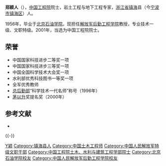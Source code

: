 '''郑颖人'''（{{bd|1933年|11月5日|||catIdx=Zheng郑}}），[[中国工程院|中国工程院]]院士，岩土工程与地下工程专家，[[浙江省|浙江省]][[镇海|镇海]]县（今[[宁波市|宁波市]][[镇海区_(宁波市)|镇海区]]）人。

1956年，毕业于[[北京石油学院|北京石油学院]]。现担任[[解放军后勤工程学院|解放军后勤工程学院]]教授，专业技术一级、文职特级。2001年，当选为中国工程院院士。

==荣誉==
*中国国家科技进步二等奖一项
*中国国家科技进步三等奖一项
*中国全国科学技术大会奖一项
*水利部优秀科技图书一等奖一项
*全军优秀教师
*[[总后勤部|总后勤部]]“科学技术一代名师”称号（1996年）
*[[茅以升|茅以升]]奖提名奖（2000年）

==参考文献==
{{Reflist}}
{{ReflistH}}
*{{cite web|url=http://www.cqdzfz.com/details.aspx?newsid=000018|title=郑颖人院士|publisher=重庆市地质灾害防治工程技术研究中心}}{{Dead link|date=2019年6月 |bot=InternetArchiveBot |fix-attempted=yes }}
{{ReflistF}}

{{-}}
{{中国工程院土木、水利与建筑工程学部院士}}

{{DEFAULTSORT:Zheng郑}}
[[Category:郑姓|Y颖]]
[[Category:镇海县人|Category:镇海县人]]
[[Category:中国土木工程师|Category:中国土木工程师]]
[[Category:中国人民解放军特级文职干部|Category:中国人民解放军特级文职干部]]
[[Category:中国工程院土木、水利与建筑工程学部院士|Category:中国工程院土木、水利与建筑工程学部院士]]
[[Category:北京石油学院校友|Category:北京石油学院校友]]
[[Category:中国人民解放军后勤工程学院校友|Category:中国人民解放军后勤工程学院校友]]